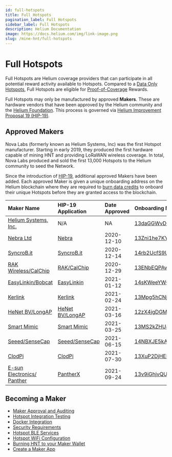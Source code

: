 ```yaml
---
id: full-hotspots
title: Full Hotspots
pagination_label: Full Hotspots
sidebar_label: Full Hotspots
description: Helium Documentation
image: https://docs.helium.com/img/link-image.png
slug: /mine-hnt/full-hotspots
---
```


# Full Hotspots


Full Hotspots are Helium coverage providers that can participate in all potential reward activity
available to Hotspots. Compared to a [Data Only Hotspots](/mine-hnt/data-only-hotspots), Full
Hotspots are eligible for [Proof-of-Coverage](/blockchain/proof-of-coverage) Rewards.

Full Hotspots may only be manufactured by approved **Makers**. These are hardware vendors that have
been approved by the Helium community and the [Helium Foundation](https://helium.foundation). This
process is governed via
[Helium Improvement Proposal 19 (HIP-19)](https://github.com/helium/HIP/blob/master/0019-third-party-manufacturers.md).

## Approved Makers

Nova Labs (formerly known as Helium Systems, Inc) was the first Hotspot manufacturer. Starting in
early 2019, they produced the first hardware capable of mining HNT and providing LoRaWAN wireless
coverage. In total, Nova Labs produced and sold the first 13,000 Hotspots to the Helium community to
seed the Network.

Since the introduction of
[HIP-19](https://github.com/helium/HIP/blob/master/0019-third-party-manufacturers.md), additional
approved Makers have been added. Each approved Maker is given a unique onboarding address on the
Helium blockchain where they are required to [burn data credits](/blockchain/transaction-fees) to
onboard their unique Hotspots before they are granted access to the blockchain.

| Maker Name                                              | HIP-19 Application                                                                                           | Date Approved | Onboarding Maker Address                                                                                                                            |
| :------------------------------------------------------ | :----------------------------------------------------------------------------------------------------------- | :------------ | :-------------------------------------------------------------------------------------------------------------------------------------------------- |
| [Helium Systems, Inc.](https://helium.com)              | N/A                                                                                                          | NA            | [13daGGWvDQyTyHFDCPz8zDSVTWgPNNfJ4oh31Teec4TRWfjMx53](https://explorer-old.helium.com/accounts/13daGGWvDQyTyHFDCPz8zDSVTWgPNNfJ4oh31Teec4TRWfjMx53) |
| [Nebra Ltd](https://www.nebra.com/)                     | [Nebra](https://github.com/dewi-alliance/hotspot-manufacturers/blob/main/applications/nebra-ltd.md)          | 2020-12-10    | [13Zni1he7KY9pUmkXMhEhTwfUpL9AcEV1m2UbbvFsrU9QPTMgE3](https://explorer-old.helium.com/accounts/13Zni1he7KY9pUmkXMhEhTwfUpL9AcEV1m2UbbvFsrU9QPTMgE3) |
| [SyncroB.it](https://syncrob.it/)                       | [SyncroB.it](https://github.com/dewi-alliance/hotspot-manufacturers/blob/main/applications/syncrobit.md)     | 2020-12-14    | [14rb2UcfS9U89QmKswpZpjRCUVCVu1haSyqyGY486EvsYtvdJmR](https://explorer-old.helium.com/accounts/14rb2UcfS9U89QmKswpZpjRCUVCVu1haSyqyGY486EvsYtvdJmR) |
| [RAK Wireless/CalChip](https://www.calchipconnect.com/) | [RAK/CalChip](https://github.com/dewi-alliance/hotspot-manufacturers/blob/main/applications/rak-wireless.md) | 2020-12-29    | [13ENbEQPAvytjLnqavnbSAzurhGoCSNkGECMx7eHHDAfEaDirdY](https://explorer-old.helium.com/accounts/13ENbEQPAvytjLnqavnbSAzurhGoCSNkGECMx7eHHDAfEaDirdY) |
| [EasyLinkin/Bobcat](https://www.bobcatminer.com)        | [EasyLinkin](https://github.com/dewi-alliance/hotspot-manufacturers/blob/main/applications/easylinkin.md)    | 2021-01-12    | [14sKWeeYWQWrBSnLGq79uRQqZyw3Ldi7oBdxbF6a54QboTNBXDL](https://explorer-old.helium.com/accounts/14sKWeeYWQWrBSnLGq79uRQqZyw3Ldi7oBdxbF6a54QboTNBXDL) |
| [Kerlink](https://www.kerlink.com)                      | [Kerlink](https://github.com/dewi-alliance/hotspot-manufacturers/tree/main/applications/kerlink)             | 2021-02-24    | [13Mpg5hCNjSxHJvWjaanwJPBuTXu1d4g5pGvGBkqQe3F8mAwXhK](https://explorer-old.helium.com/accounts/13Mpg5hCNjSxHJvWjaanwJPBuTXu1d4g5pGvGBkqQe3F8mAwXhK) |
| [HeNet BV/LongAP](https://www.longap.com)               | [HeNet BV/LongAP](https://github.com/dewi-alliance/hotspot-manufacturers/blob/main/applications/henet.md)    | 2021-03-16    | [12zX4jgDGMbJgRwmCfRNGXBuphkQRqkUTcLzYHTQvd4Qgu8kiL4](https://explorer-old.helium.com/accounts/12zX4jgDGMbJgRwmCfRNGXBuphkQRqkUTcLzYHTQvd4Qgu8kiL4) |
| [Smart Mimic](https://smartmimic.com)                   | [Smart Mimic](https://github.com/dewi-alliance/hotspot-manufacturers/blob/main/applications/smart-mimic.md)  | 2021-03-25    | [13MS2kZHU4h6wp3tExgoHdDFjBsb9HB9JBvcbK9XmfNyJ7jqzVv](https://explorer-old.helium.com/accounts/13MS2kZHU4h6wp3tExgoHdDFjBsb9HB9JBvcbK9XmfNyJ7jqzVv) |
| [Seeed/SenseCap](https://www.sensecapmx.com/)           | [Seeed/SenseCap](https://github.com/dewi-alliance/hotspot-manufacturers/blob/main/applications/seeed.md)     | 2021-06-15    | [14NBXJE5kAAZTMigY4dcjXSMG4CSqjYwvteQWwQsYhsu2TKN6AF](https://explorer-old.helium.com/accounts/14NBXJE5kAAZTMigY4dcjXSMG4CSqjYwvteQWwQsYhsu2TKN6AF) |
| [ClodPi](https://clodpi.io/)                            | [ClodPi](https://github.com/dewi-alliance/hotspot-manufacturers/blob/main/applications/clodpi.md)            | 2021-07-30    | [13XuP2DjHEHVkKguDDZD2ev5AeqMLuJ8UQ44efEcDmVTnBcvc6F](https://explorer-old.helium.com/accounts/13XuP2DjHEHVkKguDDZD2ev5AeqMLuJ8UQ44efEcDmVTnBcvc6F) |
| [E-sun Electronics/ Panther](https://panther.global/)   | [PantherX](https://github.com/dewi-alliance/hotspot-manufacturers/blob/main/applications/pantherx.md)        | 2021-09-24    | [13v9iGhjvQUtVaZXcFFRCEbL1nPR4R8QJowBgMUcaGM2v1aV6mn](https://explorer-old.helium.com/accounts/13v9iGhjvQUtVaZXcFFRCEbL1nPR4R8QJowBgMUcaGM2v1aV6mn) |

## Becoming a Maker

- [Maker Approval and Auditing](/mine-hnt/full-hotspots/become-a-maker/maker-approval-auditing)
- [Hotspot Integration Testing](/mine-hnt/full-hotspots/become-a-maker/hotspot-integration-testing)
- [Docker Integration](/mine-hnt/full-hotspots/become-a-maker/docker-integration)
- [Security Requirements](/mine-hnt/full-hotspots/become-a-maker/security-requirements)
- [Hotspot BLE Services](/mine-hnt/full-hotspots/become-a-maker/hotspot-ble-services)
- [Hotspot WiFi Configuration](/mine-hnt/full-hotspots/become-a-maker/hotspot-wifi-configuration)
- [Burning HNT to your Maker Wallet](/mine-hnt/full-hotspots/become-a-maker/burn-hnt-to-maker-wallet)
- [Create a Maker App](/hotspot-makers/maker-app-requirements)
